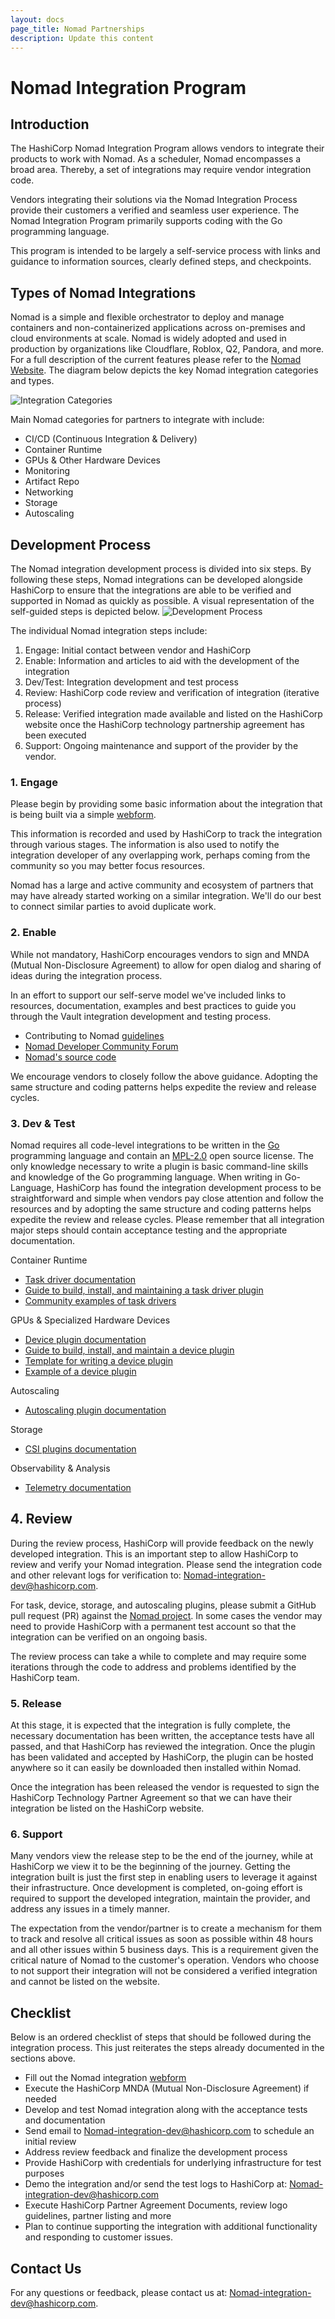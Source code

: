 ```yaml
---
layout: docs
page_title: Nomad Partnerships
description: Update this content
---
```


# Nomad Integration Program

## Introduction

The HashiCorp Nomad Integration Program allows vendors to integrate their products to work with Nomad. As a scheduler, Nomad encompasses a broad area. Thereby, a set of integrations may require vendor integration code.

Vendors integrating their solutions via the Nomad Integration Process provide their customers a verified and seamless user experience. The Nomad Integration Program primarily supports coding with the Go programming language.

This program is intended to be largely a self-service process with links and guidance to information sources, clearly defined steps, and checkpoints.

## Types of Nomad Integrations

Nomad is a simple and flexible orchestrator to deploy and manage containers and non-containerized applications across on-premises and cloud environments at scale. Nomad is widely adopted and used in production by organizations like Cloudflare, Roblox, Q2, Pandora, and more. For a full description of the current features please refer to the [Nomad Website](/). The diagram below depicts the key Nomad integration categories and types.

![Integration Categories](/img/nomad-workload.png)

Main Nomad categories for partners to integrate with include:

- CI/CD (Continuous Integration & Delivery)
- Container Runtime
- GPUs & Other Hardware Devices
- Monitoring
- Artifact Repo
- Networking
- Storage
- Autoscaling

## Development Process

The Nomad integration development process is divided into six steps. By following these steps, Nomad integrations can be developed alongside HashiCorp to ensure that the integrations are able to be verified and supported in Nomad as quickly as possible. A visual representation of the self-guided steps is depicted below.
![Development Process](https://www.datocms-assets.com/2885/1618463733-nomad-integration-program-steps.png)

The individual Nomad integration steps include:

1.  Engage: Initial contact between vendor and HashiCorp
2.  Enable: Information and articles to aid with the development of the integration
3.  Dev/Test: Integration development and test process
4.  Review: HashiCorp code review and verification of integration (iterative process)
5.  Release: Verified integration made available and listed on the HashiCorp website once the HashiCorp technology partnership agreement has been executed
6.  Support: Ongoing maintenance and support of the provider by the vendor.

### 1. Engage

Please begin by providing some basic information about the integration that is being built via a simple [webform](https://docs.google.com/forms/d/e/1FAIpQLSflmhg8lkY5QyH3CB5TUMi4I1ZFQFx_GP_TVDtsbxMaFEMWpw/viewform).

This information is recorded and used by HashiCorp to track the integration through various stages. The information is also used to notify the integration developer of any overlapping work, perhaps coming from the community so you may better focus resources.

Nomad has a large and active community and ecosystem of partners that may have already started working on a similar integration. We'll do our best to connect similar parties to avoid duplicate work.

### 2. Enable

While not mandatory, HashiCorp encourages vendors to sign and MNDA (Mutual Non-Disclosure Agreement) to allow for open dialog and sharing of ideas during the integration process.

In an effort to support our self-serve model we've included links to resources, documentation, examples and best practices to guide you through the Vault integration development and testing process.

- Contributing to Nomad [guidelines](https://github.com/hashicorp/nomad/tree/main/contributing)
- [Nomad Developer Community Forum](https://groups.google.com/g/nomad-tool)
- [Nomad's source code](https://github.com/hashicorp/nomad)

We encourage vendors to closely follow the above guidance. Adopting the same structure and coding patterns helps expedite the review and release cycles.

### 3. Dev & Test

Nomad requires all code-level integrations to be written in the [Go](https://golang.org/) programming language and contain an [MPL-2.0](https://en.wikipedia.org/wiki/Mozilla_Public_License) open source license. The only knowledge necessary to write a plugin is basic command-line skills and knowledge of the Go programming language. When writing in Go-Language, HashiCorp has found the integration development process to be straightforward and simple when vendors pay close attention and follow the resources and by adopting the same structure and coding patterns helps expedite the review and release cycles. Please remember that all integration major steps should contain acceptance testing and the appropriate documentation.

Container Runtime

- [Task driver documentation](/docs/drivers)
- [Guide to build, install, and maintaining a task driver plugin](/docs/concepts/plugins/task-drivers)
- [Community examples of task drivers](/docs/drivers/external)

GPUs & Specialized Hardware Devices

- [Device plugin documentation](/docs/devices)
- [Guide to build, install, and maintain a device plugin](/docs/concepts/plugins/devices)
- [Template for writing a device plugin](https://github.com/hashicorp/nomad-skeleton-device-plugin)
- [Example of a device plugin](https://github.com/hashicorp/nomad/tree/main/devices/gpu/nvidia)

Autoscaling

- [Autoscaling plugin documentation](/docs/autoscaling)

Storage

- [CSI plugins documentation](/docs/concepts/plugins/csi)

Observability & Analysis

- [Telemetry documentation](/docs/operations/telemetry)

## 4. Review

During the review process, HashiCorp will provide feedback on the newly developed integration. This is an important step to allow HashiCorp to review and verify your Nomad integration. Please send the integration code and other relevant logs for verification to: [Nomad-integration-dev@hashicorp.com](mailto:Nomad-integration-dev@hashicorp.com).

For task, device, storage, and autoscaling plugins, please submit a GitHub pull request (PR) against the [Nomad project](https://github.com/hashicorp/nomad). In some cases the vendor may need to provide HashiCorp with a permanent test account so that the integration can be verified on an ongoing basis.

The review process can take a while to complete and may require some iterations through the code to address and problems identified by the HashiCorp team.

### 5. Release

At this stage, it is expected that the integration is fully complete, the necessary documentation has been written, the acceptance tests have all passed, and that HashiCorp has reviewed the integration. Once the plugin has been validated and accepted by HashiCorp, the plugin can be hosted anywhere so it can easily be downloaded then installed within Nomad.

Once the integration has been released the vendor is requested to sign the HashiCorp Technology Partner Agreement so that we can have their integration be listed on the HashiCorp website.

### 6. Support

Many vendors view the release step to be the end of the journey, while at HashiCorp we view it to be the beginning of the journey. Getting the integration built is just the first step in enabling users to leverage it against their infrastructure. Once development is completed, on-going effort is required to support the developed integration, maintain the provider, and address any issues in a timely manner.

The expectation from the vendor/partner is to create a mechanism for them to track and resolve all critical issues as soon as possible within 48 hours and all other issues within 5 business days. This is a requirement given the critical nature of Nomad to the customer's operation. Vendors who choose to not support their integration will not be considered a verified integration and cannot be listed on the website.

## Checklist

Below is an ordered checklist of steps that should be followed during the integration process. This just reiterates the steps already documented in the sections above.

- Fill out the Nomad integration [webform](https://docs.google.com/forms/d/e/1FAIpQLSflmhg8lkY5QyH3CB5TUMi4I1ZFQFx_GP_TVDtsbxMaFEMWpw/viewform)
- Execute the HashiCorp MNDA (Mutual Non-Disclosure Agreement) if needed
- Develop and test Nomad integration along with the acceptance tests and documentation
- Send email to [Nomad-integration-dev@hashicorp.com](mailto:Nomad-integration-dev@hashicorp.com) to schedule an initial review
- Address review feedback and finalize the development process
- Provide HashiCorp with credentials for underlying infrastructure for test purposes
- Demo the integration and/or send the test logs to HashiCorp at: [Nomad-integration-dev@hashicorp.com](mailto:Nomad-integration-dev@hashicorp.com)
- Execute HashiCorp Partner Agreement Documents, review logo guidelines, partner listing and more
- Plan to continue supporting the integration with additional functionality and responding to customer issues.

## Contact Us

For any questions or feedback, please contact us at: [Nomad-integration-dev@hashicorp.com](mailto:Nomad-integration-dev@hashicorp.com).
